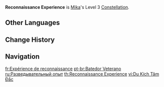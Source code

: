 {{Constellation Infobox
|image         = Constellation Reconnaissance Experience.png
|character     = Mika
|level         = 3
|description   = Increases the Level of [[Skyfeather Song]] by 3.<br>Maximum upgrade level is 15.
|utility1      = Talent Level Increase
|utility2      = Elemental Burst Level Increase
}}
'''Reconnaissance Experience''' is [[Mika]]'s Level 3 [[Constellation]].

==Other Languages==
{{Other Languages
|en        = Reconnaissance Experience
|zhs       = 游击的心得
|zhs_rm    = Yóujī de Xīndé
|zht       = 游擊的心得
|zht_rm    = Yóují de Xīndé
|zh_tl     = Raid Experience
|ja        = 遊撃の心得
|ja_rm     = Yuugeki no Kokoroe
|ja_tl     = Raid Experience
|ko        = 유격 노하우
|ko_tl     = Raid Know-How
|es        = Batidor veterano
|es_tl     = Veteran Scout
|fr        = Expérience de reconnaissance
|fr_tl     = Reconnaissance Experience
|ru        = Разведывательный опыт
|ru_tl     = Reconnaissance Experience
|th        = Reconnaissance Experience
|vi        = Du Kích Tâm Đắc
|vi_tl     = 
|de        = Guerilla-Erfahrung
|de_tl     = Guerilla Experience
|id        = Reconnaissance Experience
|pt        = Batedor Veterano
|pt_tl     = Veteran Scout
|tr        = Keşif Tecrübesi
|tr_tl     = Exploration Experience
|it        = Esperienza ricognitiva
|it_tl     = Reconnaissance Experience
}}

==Change History==
{{Change History|3.5}}

==Navigation==
{{Talent Navbox|Mika}}

[[fr:Expérience de reconnaissance]]
[[pt-br:Batedor Veterano]]
[[ru:Разведывательный опыт]]
[[th:Reconnaissance Experience]]
[[vi:Du Kích Tâm Đắc]]